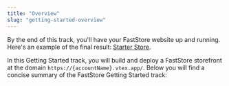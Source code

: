 ```yaml
---
title: "Overview"
slug: "getting-started-overview"
---
```


By the end of this track, you'll have your FastStore website up and running. Here's an example of the final result: [Starter Store](https://starter.vtex.app). 

In this Getting Started track, you will build and deploy a FastStore storefront at the domain `https://{accountName}.vtex.app/`. Below you will find a concise summary of the FastStore Getting Started track:

<Flex>
  <WhatsNextCard
    title="0. Requirements"
    description="Ensure that you have met all the necessary requirements before beginning your FastStore project."
    linkTo="/docs/guides/faststore/docs-getting-started-requirements"
    linkTitle="See more"
  />
  <WhatsNextCard
    title="1. FastStore Onboarding app"
    description="Start your project with the FastStore Onboarding app. It sets up store settings, creates a GitHub repository, and defines a default domain, streamlining your store setup."
    linkTo="/docs/guides/faststore/1-faststore-onboarding-overview"
    linkTitle="See more"
  />
  <WhatsNextCard
    title="2. Setting up the project"
    description="Set up all the necessary tools to create your very first FastStore storefront."
    linkTo="/docs/guides/faststore/getting-started-2-setting-up-the-project"
    linkTitle="See more"
  />
  <WhatsNextCard
    title="3. Understanding the project structure"
    description="Learn how to organize your FastStore project and get to know our recommended naming conventions for files and folders."
    linkTo="/docs/guides/faststore/getting-started-3-project-structure"
    linkTitle="See more"
  />
  <WhatsNextCard
    title="4. FastStore CLI"
    description="Install the FastStore Command Line Interface (CLI), a development tool for starting, building, and developing FastStore projects."
    linkTo="/docs/guides/faststore/getting-started-4-faststore-cli"
    linkTitle="See more"
  />
  <WhatsNextCard
    title="5. Next steps"
    description="Explore additional resources and recommendations to enhance various aspects of your store, including performance and overall user experience."
    linkTo="/docs/guides/faststore/getting-started-5-next-steps"
    linkTitle="See more"
  />
</Flex>
